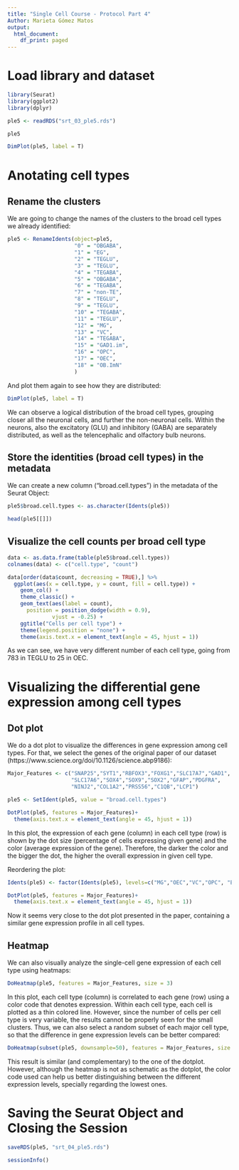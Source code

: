 ---
title: "Single Cell Course - Protocol Part 4"
Author: Marieta Gómez Matos
output:
  html_document:
    df_print: paged
---

# Load library and dataset

```{r}
library(Seurat)
library(ggplot2)
library(dplyr)
```

```{r}
ple5 <- readRDS("srt_03_ple5.rds")
```

```{r}
ple5
```

```{r}
DimPlot(ple5, label = T)
```

# Anotating cell types

## Rename the clusters

We are going to change the names of the clusters to the broad cell types we already identified:

```{r}
ple5 <- RenameIdents(object=ple5,
                     "0" = "OBGABA", 
                     "1" = "EG",
                     "2" = "TEGLU",
                     "3" = "TEGLU",
                     "4" = "TEGABA",
                     "5" = "OBGABA",
                     "6" = "TEGABA",
                     "7" = "non-TE",
                     "8" = "TEGLU",
                     "9" = "TEGLU",
                     "10" = "TEGABA",
                     "11" = "TEGLU",
                     "12" = "MG",
                     "13" = "VC",
                     "14" = "TEGABA",
                     "15" = "GAD1.im",
                     "16" = "OPC",
                     "17" = "OEC",
                     "18" = "OB.ImN"
                     )
```


And plot them again to see how they are distributed:

```{r}
DimPlot(ple5, label = T)
```

We can observe a logical distribution of the broad cell types, grouping closer all the neuronal cells, and further the non-neuronal cells. Within the neurons, also the excitatory (GLU) and inhibitory (GABA) are separately distributed, as well as the telencephalic and olfactory bulb neurons. 

## Store the identities (broad cell types) in the metadata

We can create a new column ("broad.cell.types") in the metadata of the Seurat Object:

```{r}
ple5$broad.cell.types <- as.character(Idents(ple5))
```


```{r}
head(ple5[[]])
```

## Visualize the cell counts per broad cell type

```{r}
data <- as.data.frame(table(ple5$broad.cell.types)) 
colnames(data) <- c("cell.type", "count")

data[order(data$count, decreasing = TRUE),] %>%
  ggplot(aes(x = cell.type, y = count, fill = cell.type)) +
    geom_col() +
    theme_classic() +
    geom_text(aes(label = count),
      position = position_dodge(width = 0.9),
              vjust = -0.25) +
    ggtitle("Cells per cell type") +
    theme(legend.position = "none") +
    theme(axis.text.x = element_text(angle = 45, hjust = 1))
```

As we can see, we have very different number of each cell type, going from 783 in TEGLU to 25 in OEC.


# Visualizing the differential gene expression among cell types

## Dot plot

We do a dot plot to visualize the differences in gene expression among cell types. For that, we select the genes of the original paper of our dataset (https://www.science.org/doi/10.1126/science.abp9186):


```{r}
Major_Features <- c("SNAP25","SYT1","RBFOX3","FOXG1","SLC17A7","GAD1",
                    "SLC17A6","SOX4","SOX9","SOX2","GFAP","PDGFRA",
                    "NINJ2","COL1A2","PRSS56","C1QB","LCP1")

ple5 <- SetIdent(ple5, value = "broad.cell.types")

DotPlot(ple5, features = Major_Features)+
  theme(axis.text.x = element_text(angle = 45, hjust = 1))     
```

In this plot, the expression of each gene (column) in each cell type (row) is shown by the dot size (percentage of cells expressing given gene) and the color (average expression of the gene). Therefore, the darker the color and the bigger the dot, the higher the overall expression in given cell type.

Reordering the plot:

```{r}
Idents(ple5) <- factor(Idents(ple5), levels=c("MG","OEC","VC","OPC", "EG","OB.ImN","GAD1.im", "OBGABA","TEGABA","non-TE","TEGLU"))

DotPlot(ple5, features = Major_Features)+
  theme(axis.text.x = element_text(angle = 45, hjust = 1))   
```

Now it seems very close to the dot plot presented in the paper, containing a similar gene expression profile in all cell types.


## Heatmap

We can also visually analyze the single-cell gene expression of each cell type using heatmaps:

```{r}
DoHeatmap(ple5, features = Major_Features, size = 3)
```

In this plot, each cell type (column) is correlated to each gene (row) using a color code that denotes expression. Within each cell type, each cell is plotted as a thin colored line. However, since the number of cells per cell type is very variable, the results cannot be properly seen for the small clusters. Thus, we can also select a random subset of each major cell type, so that the difference in gene expression levels can be better compared:

```{r}
DoHeatmap(subset(ple5, downsample=50), features = Major_Features, size =3)
```

This result is similar (and complementary) to the one of the dotplot. However, although the heatmap is not as schematic as the dotplot, the color code used can help us better distinguishing between the different expression levels, specially regarding the lowest ones.

# Saving the Seurat Object and  Closing the Session

```{r}
saveRDS(ple5, "srt_04_ple5.rds")
```

```{r}
sessionInfo()
```